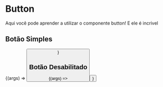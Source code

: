 
<Meta title="Components/Commons/Button" component={Button} />

# Button

Aqui você pode aprender a utilizar o componente button! E ele é incrivel

<ArgsTable of={Button} />

## Botão Simples

<Canvas>
  <Story
    name="Botão Simples"
    args={{ children: 'Botão Simples' }}
  >
    {(args) => <Button {...args} />}
      
  </Story>
</Canvas>



## Botão Desabilitado

<Canvas>
  <Story
    name="Botão Desabilitado"
    args={{ children: 'Botão Simples', disabled: true }}
  >
    {(args) => <Button {...args} />}
  </Story>
</Canvas>
